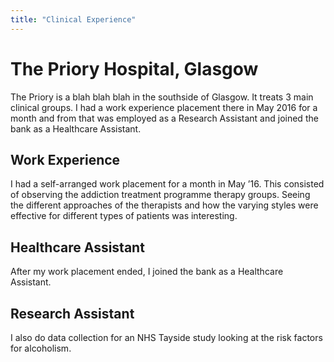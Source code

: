 ```yaml
---
title: "Clinical Experience"
---
```


# The Priory Hospital, Glasgow
The Priory is a blah blah blah in the southside of Glasgow. It treats 3 main clinical groups. I had a work experience placement there in May 2016 for a month and from that was employed as a Research Assistant and joined the bank as a Healthcare Assistant. 

## Work Experience
I had a self-arranged work placement for a month in May '16. This consisted of observing the addiction treatment programme therapy groups. Seeing the different approaches of the therapists and how the varying styles were effective for different types of patients was interesting. 

## Healthcare Assistant
After my work placement ended, I joined the bank as a Healthcare Assistant. 

## Research Assistant
I also do data collection for an NHS Tayside study looking at the risk factors for alcoholism.

